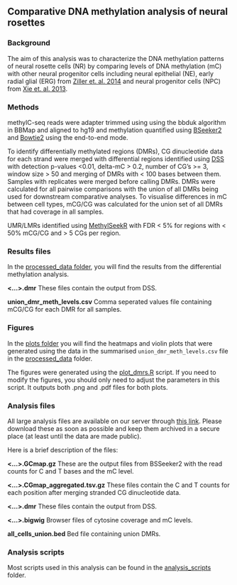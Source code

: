Comparative DNA methylation analysis of neural rosettes
---

### Background
The aim of this analysis was to characterize the DNA methylation patterns of neural rosette cells (NR) by comparing levels of DNA methylation (mC) with other neural progenitor cells including neural epithelial (NE), early radial glial (ERG) from [Ziller et. al. 2014](http://www.nature.com/nature/journal/v518/n7539/abs/nature13990.html) and neural progenitor cells (NPC) from [Xie et. al. 2013](http://www.sciencedirect.com/science/article/pii/S0092867413004649).

### Methods

methylC-seq reads were adapter trimmed using using the bbduk algorithm in BBMap and aligned to hg19 and methylation quantified using [BSeeker2](http://bmcgenomics.biomedcentral.com/articles/10.1186/1471-2164-14-774) and [Bowtie2](http://www.nature.com/nmeth/journal/v9/n4/full/nmeth.1923.html) using the end-to-end mode. 
 
To identify differentially methylated regions (DMRs), CG dinucleotide data for each strand were merged with differential regions identified using [DSS](http://nar.oxfordjournals.org/content/early/2015/07/15/nar.gkv715.full) with detection p-values <0.01, delta-mC > 0.2, number of CG's >= 3, window size > 50 and merging of DMRs with < 100 bases between them. Samples with replicates were merged before calling DMRs. DMRs were calculated for all pairwise comparisons with the union of all DMRs being used for downstream comparative analyses. To visualise differences in mC between cell types, mCG/CG was calculated for the union set of all DMRs that had coverage in all samples. 

UMR/LMRs identified using [MethylSeekR](http://nar.oxfordjournals.org/content/41/16/e155 ) with FDR < 5% for regions with < 50% mCG/CG and > 5 CGs per region.

### Results files 

In the [processed_data folder](/processed_data), you will find the results from the differential methylation analysis.

**<...>.dmr**
These files contain the output from DSS.

**union_dmr_meth_levels.csv**
Comma seperated values file containing mCG/CG for each DMR for all samples.

### Figures

In the [plots folder](/plots) you will find the heatmaps and violin plots that were generated using the data in the summarised `union_dmr_meth_levels.csv` file in the [processed_data](/processed_data) folder.

The figures were generated using the [plot_dmrs.R](/analysis_scripts/plot_dmrs.R) script. If you need to modify the figures, you should only need to adjust the parameters in this script. It outputs both .png and .pdf files for both plots.

### Analysis files

All large analysis files are available on our server through [this link](http://cpebrazor.ivec.org/public/listerlab/sam/hawkins_project/). Please download these as soon as possible and keep them archived in a secure place (at least until the data are made public). 

Here is a brief description of the files:

**<...>.GCmap.gz**
These are the output files from BSSeeker2 with the read counts for C and T bases and the mC level.

**<...>.CGmap_aggregated.tsv.gz**
These files contain the C and T counts for each position after merging stranded CG dinucleotide data.

**<...>.dmr**
These files contain the output from DSS.

**<...>.bigwig**
Browser files of cytosine coverage and mC levels.

**all_cells_union.bed**
Bed file containing union DMRs.

### Analysis scripts
Most scripts used in this analysis can be found in the [analysis_scripts](/analysis_scrpits) folder.

